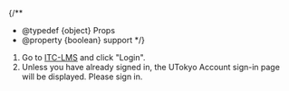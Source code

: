 
{/**
  * @typedef {object} Props
  * @property {boolean} support
  */}

1. Go to [ITC-LMS](https://itc-lms.ecc.u-tokyo.ac.jp/login) and click "Login".
1. Unless you have already signed in, the UTokyo Account sign-in page will be displayed. Please sign in.

<Support lang="en" show={props.support} />
